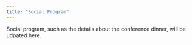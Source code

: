 ```yaml
---
title: "Social Program"
---
```


Social program, such as the details about the conference dinner, will be udpated here. 